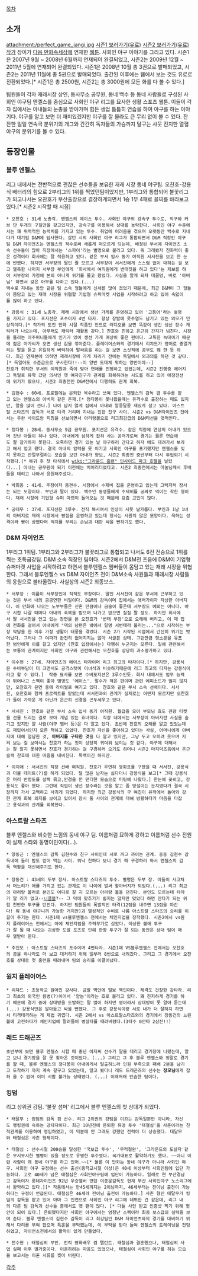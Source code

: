 [[목차]]

== 소개 ==
attachment:/perfect_game_jangi.jpg
[http://cartoon.media.daum.net/webtoon/view/perfect 시즌1 보러가기(유료)]
[http://cartoon.media.daum.net/webtoon/view/perfect2 시즌2 보러가기(유료)]
[[작가]] 장이가 [[다음 만화속세상]]에 연재한 [[웹툰]]. 사회인 야구 이야기를 그리고 있다. 
시즌1은 2007년 9월 ~ 2008년 6월까지 연재되어 완결되었고, 시즌2는 2009년 12월 ~ 2011년 5월에 연재되어 완결되었다.
시즌1은 2008년 10월 총 3권으로 발매되었고, 시즌2는 2011년 11월에 총 5권으로 발매되었다. 출간된 이후에는 웹에서 보는 것도 유료로 전환되었다.[* 시즌1은 총 2500원, 시즌2는 총 3000원에 모든 화를 다 볼 수 있다.]

팀원들이 각자 재래시장 상인, 동사무소 공무원, 동네 백수 등 동네 사람들로 구성된 사회인 야구팀 엔젤스를 중심으로 사회인 야구 리그를 묘사한 생활 스포츠 웹툰. 이들이 각자 집에서는 아내들의 눈총을 받아가며 힘든 생업 틈틈히 연습을 하여 야구를 하는 이야기다. 야구를 알고 보면 더 재미있겠지만 야구를 잘 몰라도 큰 무리 없이 볼 수 있다. 잔잔한 일일 연속극 분위기의 개그와 간간히 독자들의 가슴까지 달구는 사뭇 진지한 열혈 야구의 분위기를 볼 수 있다. 

== 등장인물 ==
=== 블루 엔젤스 ===
리그 내에서는 전반적으로 괜찮은 선수들을 보유한 재래 시장 동네 야구팀.
오찬호-강용식 배터리의 힘으로 2부리그의 1위를 찍었던팀이었지만, 1부리그와 통합되어 불꽃리그가 되고나서는 오찬호가 부산출장으로 결장하게되면서 1승 1무 4패로 꼴찌를 바라보고있다.[* 시즌2 시작할 때 시점]

 * 오찬호 : 31세 노총각. 엔젤스의 에이스 투수. 사회인 야구의 강속구 투수로, 직구와 커브 단 두개의 구질만을 갖고있지만, 강속구를 이용해서 상대를 농락한다. 사회인 야구 수준에서는 꽤 위력적인 능력치를 가지고 있는 투수. 취업에 어려움을 겪으며 오랫동안 백수로 지내다가 대기업 D&M에 입사한다. 살던 시의 사회인 야구 리그가 통합되면서 D&M 직장인 야구팀 D&M 자이언츠는 엔젤스의 적수로써 새롭게 떠오르게 되는데, 배정된 부서에 자이언츠 소속 선수들이 많아 직장에서는 '스파이'라는 별명으로 불리고 있다. 뭐 그래봤자 친화력이 좋은 성격이라 회사에는 잘 적응하고 있다. 같은 부서 입사 동기 여직원 서서진을 보고 한 눈에 반했다. 하지만 서부장의 딸인 줄 모르고 서부장이 서서진에게 스스럼 없이 대하는 걸 보고 열폭한 나머지 서부장 부인에게 '회사에서 여직원에게 변태짓을 하고 있다'는 제보를 하여 서부장의 가정에 본의 아니게 위기를 몰고 왔었다. 사실을 알게 되자 데꿀멍, 바로 '아버님' 하면서 갖은 아부를 다하고 있다.(...)
 백수로 지내는 동안 같은 팀 소속 형들에게 신세를 많이 졌었기 때문에, 최근 D&M이 그 형들이 몸담고 있는 재래 시장을 위협할 기업형 슈퍼마켓 사업을 시작하려고 하고 있어 속앓이를 많이 하고 있다.

 * 강용식 : 31세 노총각. 재래 시장에서 생선 가게를 운영하고 있어 '고등어'라는 별명을 가지고 있다. 포지션은 포수이자 4번 타자. 항상 장발에 콧수염도 남기고 있는 외모가 인상적이다.[* 작가의 도전 만화 시절 작품인 안드로 라디오를 보면 똑같이 생긴 생선 장수 캐릭터가 나오는데, 아무래도 캐릭터 재활용 같다.] 찬호와 친하고 은근히 간지가 넘친다. 시장을 들리는 아주머니들에게 인기가 있어 생선 가게 매상이 좋은 편이다. 고독한 늑대이기 때문에 젊은 아가씨가 오면 생선 값을 깎아준다. 플레이어스와의 경기에서 리챠드가 영어로 중얼거리는 말을 듣고 유일하게 버럭하여 말싸움을 하는 걸 보면 소싯적에 공부도 꽤 한 듯 하다. 최근 연재본에 의하면 재래시장에 가게 차리기 전에는 독일에서 외과의를 하던 것 같다.[* 독일어도 수준급으로 구사한다!!--이 양반 도대체 뭐하는 양반이야--]
 찬호가 취직한 부서의 여직원과 죽이 맞아 연애를 진행하고 있었는데, 시즌2 진행중 헤어지고 독일로 유학 갔던 의사인 옛 여자친구가 관계를 회복하려는 시도를 하고 있어 애정전선에 위기가 왔으나, 시즌2 최종전인 D&M전에서 다행히도 관계 회복. 

 * 김현수 : 60세. 프로필에는 은퇴한 목수라고 쓰여 있다. 엔젤스의 감독 겸 투수를 맡고 있는 엔젤스의 아버지 같은 존재.[* 정다봉이 못나왔을때는 유격수로 출장하는 때도 있지만, 알을 많이 깐다.] 나이 답지 않게 집에서 아내와 알콩달콩 재밌게 살고 있다. 아스트랄 스타즈의 감독과 서로 티격 거리며 지내는 친한 친구 사이. 시즌2 vs D&M자이언츠 전에서는 우완 사이드암 피칭을 선보이면서 아리랑볼으로 리그최강급의 D&M타선을 엿먹인다.

 * 정다봉 : 28세. 동사무소 9급 공무원. 포지션은 유격수. 같은 직장에 연상의 아내가 있으며 갓난 아들이 하나 있다. 아내에게 심하게 잡혀 사는 공처가로써 경기는 물론 연습에도 잘 참가하지 못한다. 오죽하면 경기 있는 날 야구하러 간다고 하자 애도 데려가서 보라고 해서 업고 왔다. 결국 아내의 압력을 못 이기고 사회인 야구를 포기했지만 엔젤스를 잊지 못하고 안절부절하는 모습을 보던 아내가 양보, 시즌2 최종전 중반부터 다시 투입되기 시작했다.[* 복귀 후 첫 타석에서 [[wiki:"그라운드 홈런" 인사이드 파크 호텔]]을 날렸다...] 아내는 공무원이 되기 이전에는 치어리더였다고. 시즌2 최종전에서는 마눌님께서 후배들을 데리고 나와서 응원해주셨다. 

 * 박희옹 : 41세. 주장이자 중견수. 시장에서 수제비 집을 운영하고 있는데 그럭저럭 장사는 되는 모양이다. 부인과 딸이 있다. 백수인 동생들에게 수제비를 공짜로 먹이는 착한 형이다. 재래 시장에 기업형 슈퍼 마켓이 들어오는 것 때문에 요즘 고민이 많다. 

 * 공태우 : 37세. 포지션은 3루수. 전직 복서여서 인상이 사뭇 날카롭다. 부인과 1남 1녀의 아버지로 재래 시장에서 빵집을 운영하고 있는데 장사는 시원치 않은 모양이다. 욱하는 성격이라 빵이 상했다며 억지를 부리는 손님과 대판 싸울 뻔하기도 했다. 


=== D&M 자이언츠 ===
1부리그 1위팀. 1부리그와 2부리그가 불꽃리그로 통합되고 나서도 6전 전승으로 1위를 찍는 초특급강팀. D&M 소속 직장인 팀이다. 시즌2에서 D&M전 즈음에 D&M이 기업형 슈퍼마켓 사업을 시작하려고 하면서 블루엔젤스 멤버들이 몸담고 있는 재래 시장을 위협한다. 그래서 블루엔젤스 vs D&M 자이언츠 전이 D&M소속 사원들과 재래시장 사람들의 응원으로 불타올랐다. 사실상의 시즌2 최종보스.

 * 서부장 : 이름이 서부장인데 직책도 부장이다. 딸인 서서진이 같은 부서에 근무하고 있는 것은 부서 내의 공공연한 비밀이다. D&M의 감독이며 집에서는 애처가이자 자상한 아버지다. 이 만화에 나오는 노부부들은 신혼 만큼이나 금술이 좋은데 서부장도 예외는 아니다. 야구 시합 나갈 때마다 아내의 축복을 받으며 나가고 없으면 질질 짤 정도. 하지만 회사에서 딸 서서진을 안고 있는 장면을 본 오찬호가 '변태 부장'으로 오해해 버리고, 이 때 집에 전화를 걸어서 아내에게 "댁의 남편은 밖에서 일명 서변태라 불리는..."으로 시작하는 부장 악담을 한 이후 가정 생활이 태풍을 겪었다. 시즌 2가 시작된 시점에서 간신히 위기는 벗어났다. 그러나 그 여파가 완전히 없어지지는 않아 서글픈 상태. 그런만큼 헛소문을 유포한 범인에게 이를 갈고 있지만 (찬호 입장에서는) 다행히 누군지는 모른다. 일에 관련해서는 보통의 관계이지만 사회인 야구와 관련해서는 오찬호를 상당히 과소평가하고 있다.

 * 이수현 : 27세. 자이언츠의 에이스 타자이며 리그 최고의 타자이다.[* 하지만, 강용식은 수비부담이 더 크면서도 공격스탯이 이녀석과 비슷하기때문에 리그 최고의 타자는 강용식이라고 할 수 있다.]  작중 묘사를 보면 수비포지션은 3루수인듯. 회사 내에서도 업무 능력이 뛰어나고 스펙이 좋아 별명도 '에이스'. 말수가 적은 편이며 관련 에피소드가 많지 않지만, 오찬호가 은연 중에 라이벌로 여기고 있다. 찬호와 같은 부서 소속 선배이다. 서서진, 오찬호와 함께 프로젝트를 맡았는데 서서진과의 관계가 실제로는 어떤지 모르지만 오찬호가 둘이 가까운 게 아닌가 은근히 신경을 곤두세우고 있다. 

 * 서서진 : 찬호와 같은 부서 소속 입사 동기 여직원. 월급을 모아 부모님 효도 관광 티켓을 선물 드리는 걸로 보아 개념 있는 효녀이다. 직장 내에서는 서부장이 아버지란 사실을 숨기고 있지만 알 사람(야구 멤버 등)은 다 알고 있다. 초반에 찬호의 오해를 알고 있었는데도 재밌어서인지 모른 척하고 있었다. 찬호가 자신을 좋아하고 있다는 사실, 어머니에게 아버지에 대해 험담한 것, '''아버지를 구타한 것'''을 다 알고 있지만, 그냥 두고 오히려 웃으며 지켜 보는 걸 보아서는 찬호가 하는 짓이 상당히 귀여워 보이는 것 같다. 야구에 대해서는 잘 알지 못하면서 찬호가 경기하는 걸 구경하러 오기도 하더니 시즌2 마지막즈음에서 은근슬쩍 찬호에 대한 마음을 내비친다. 독백이긴 하지만. 

 * 이지애 : 서서진의 직장 선배 여직원. 찬호가 우연히 영화표를 구했을 때 서서진, 강용식과 더블 데이트(?)를 하게 되었다. 털 많은 남자는 싫다더니 강용식을 보고[* 그때 강용식은 머리 반정도를 살짝 묶고,안경을 낀 댄디한 모습으로 미팅에 나왔다.] 한눈에 꽂히고, 강용식도 좋아 했다. 그런데 직업이 생선 장수라는 것을 알고 좀 망설이는 눈치였다가 결국 시장까지 가서 고백하고 사귀게 되었다. 하지만 최근 강용식의 구 여친이 유학에서 돌아와 강한 관계 회복 의지를 보이고 있어서 잠시 둘 사이의 관계에 대해 방황하다가 마음을 다잡고 용식과의 관계를 회복한다.


=== 아스트랄 스타즈 ===
블루 엔젤스와 비슷한 느낌의 동네 야구 팀. 이름처럼 묘하게 강하고 이름처럼 선수 전원이 실제 스타와 동명이인이다(...).

 * 양동근 : 엔젤스의 감독 김현수와 친구 사이인데 서로 까고 까이는 관계. 종종 김현수 감독네에 들러 밥도 얻어 먹는 사이. 워낙 친하다 보니 경기 때 구경하러 와서 엔젤스의 감독 역할을 대신해주기도 한다. 
 
 * 장동건 : 43세의 두부 장사. 아스트랄 스타즈의 투수. 별명은 두부 장. 아들이 사고쳐서 며느리가 애를 가지고 있는 관계로 이 나이에 벌써 할아버지가 되었다.(...) 리그 최고의 아리랑 볼러로 본인도 어디로 갈 지 모르는 아리랑 볼을 던진다. 본인도 모르는데 타자가 알 리가 없고--[[너클볼]]?-- 그 덕에 맞추기가 쉽지는 않지만 맞았다 하면 안타가 되는 위험 천만한 투구를 던진다. 하지만 팀원들의 폭발적인 타격(12점을 내주면 13점을 따간다! 뭐 동네 야구니까 가능한 거지만)과 열성적인 수비로 나름 아스트랄 스타즈의 승리를 이끌어 주기는 한다. 시즌1때 vs블루엔젤스 전에서는 체인지업을 장착했다. 시즌2에서 vs원지 플레이어스 전에서는 아에 체인지업을 주력무기로 삼았다. 이상한 볼에 투구가 잘 될 때 나오는 괴상한 도발 포즈로 인해 한창 투구가 잘 되는 동안은 상대 팀이 매우 열받아 한다.

 * 주진모 : 아스트랄 스타즈의 포수이며 4번타자. 시즌1때 VS블루엔젤스 전에서는 오찬호의 공을 하나라도 더 보고 대처하기 위해 일부러 8번으로 내려갔다. 그리고 그 경기에서 오찬호를 상대로 첫 홈런을 때려내며 팀의 승리를 이끌어냈다.


=== 원지 플레이어스 ===
 * 리챠드 : 초등학교 원어민 강사다. 금발 벽안에 털보 백인이다. 체격도 건장한 강타자. 리그 최초의 외국인 용병(?)이어서 '양놈'이라는 호로 불리고 있다. 꽤 진지하게 경기를 하기 때문에 경기 중에 상대방을 도발하는 말 많이 하지만 영어라서 상대방이 못 알아 듣는데(...) 강용식만은 알아듣고 싸울 뻔했다. 그 후로 강용식이랑 서로 내가 더 잘하지 하면서 티격태격하는 게 제법 귀엽다. 시즌 2에서 vs 아스트랄스타즈와의 경기에서 장동건의 느린볼에 고전하다가 체인지업에 말려들어 병살타를 때려버렸다.(3타수 0안타 2삼진!!)


=== 레드 드래곤즈 ===
 초반부에 보면 블루 엔젤스 시합 때 중년 아저씨 선수가 딸을 데리고 경기장에 나왔는데, 알고 보니 경기장을 잘 못 찾아온 것이었다. (...) 그리고 그 후 블루 엔젤스와 정말로 경기를 할 때, 블루 엔젤스의 정다봉이 아내에게서 탈출하느라 인원 부족으로 패배 2분을 남기고 도착하기 까지 계속 갈구고 있었는데, 알고 봤더니 레드 드래곤즈의 선수는 '''장모님'''에게 잡혀 올 수 없어 이미 시합 불가능 상태였다. (...) 이래저래 안습한 팀이다.

=== 킹덤 ===
리그 상위권 강팀. '불꽃 섬머' 리그에서 블루 엔젤스의 첫 상대가 되었다. 

 * 태달무 : 킹덤의 감독 겸 선수. 리그 2위권의 강팀을 이끄는 감독일뿐만 아니라, 자신도 랭킹권에 속하는 강타자이다. 최근 10년전에 은퇴한 유명 투수 '태철심'을 사촌이라는 친척관계를 이용하여 영입하였고, 이 덕분에 안 그래도 강했던 전력이 더 상승했다. 태달무와 태철심은 사촌 형제이다.

 * 태철심 : 선수시절 200승을 달성한 '국보급 투수', '무적철완', '그라운드의 도살자'같은 무시무시한 별명이 있을 정도로 유명한 투수였다. 국가대표로 활약하기도 했다. ~~아니 이런 사람이 왜 동네 야구를 하고 있어.~~[* 물론 이 만화는 동네 야구가 아니라 사회인 야구. 사회인 야구 규정에는 선수 출신(중학교시절 이상)은 40세 이상부터 사회인팀에 입단 가능하다. 고로 40세가 넘은 태철심은 사회인야구팀에 입단이 가능하다. 일례로 현 부산경남고 감독이자 롯데자이언츠 92년 우승멤버 였던 이종운감독도 현재 부산 사회인야구 노스리그에서 활약하고 있다.][* 작품에서는 만45세까지는 2이닝까지, 46세부터는 전이닝 출전이 가능하다는 규정이 언급된다. 태철심은 46세라 전이닝 출전이 가능하다.] 사촌 형인 태달무가 킹덤의 감독을 맡고 있어 아마 그 인연으로 사회인 야구 리그에 데뷔한 건 같은데, 리그 내의 다른 팀 감독과 선수들 중에서도 옛 팬이 많다. [* 다들 사인 받고 인증샷 찍기 위해 혈안이 되어 있다.] 은퇴했다지만 사회인 야구에서는 엄청난 스펙이라 최종 보스급의 실력을 보여 준다. 블루 엔젤스의 김현수 감독이 리그 최강팀인 D&M 자이언츠와의 경기를 대비하기 위해서 다리를 부여 잡으며 특훈을 부탁했는데, 이 부탁을 받아 들여 엔젤스의 트레이닝을 전담하였고, 자이언츠전에서의 활약이 있게 만들었다.

 * 전수현 : 태철심의 부인. 전직 영화배우 겸 탤런트. 태철심과 결혼했으나, 태철심의 사업 실패 이후 별거중이다. 이혼하려는 마음도 있었으나, 태철심이 사회인 야구를 하는 모습을 보고서는 이혼 서류를 찢어 버린다.

[[각주]]
